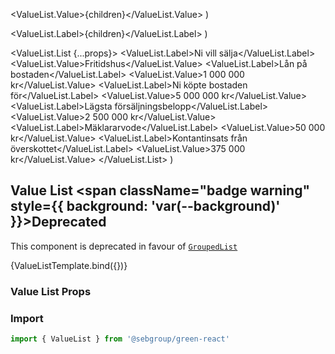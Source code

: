 
  <ValueList.Value>{children}</ValueList.Value>
)

  <ValueList.Label>{children}</ValueList.Label>
)

  <ValueList.List {...props}>
    <ValueList.Label>Ni vill sälja</ValueList.Label>
    <ValueList.Value>Fritidshus</ValueList.Value>
    <ValueList.Label>Lån på bostaden</ValueList.Label>
    <ValueList.Value>1 000 000 kr</ValueList.Value>
    <ValueList.Label>Ni köpte bostaden för</ValueList.Label>
    <ValueList.Value>5 000 000 kr</ValueList.Value>
    <ValueList.Label>Lägsta försäljningsbelopp</ValueList.Label>
    <ValueList.Value>2 500 000 kr</ValueList.Value>
    <ValueList.Label>Mäklararvode</ValueList.Label>
    <ValueList.Value>50 000 kr</ValueList.Value>
    <ValueList.Label>Kontantinsats från överskottet</ValueList.Label>
    <ValueList.Value>375 000 kr</ValueList.Value>
  </ValueList.List>
)

<Meta title="Components/ValueList" component={ValueList} />

## Value List <span className="badge warning" style={{ background: 'var(--background)' }}>Deprecated</span>

This component is deprecated in favour of [`GroupedList`](/docs/components-grouped-list--page)

<Canvas>
  <Story
    name="ValueList"
    argTypes={{
      inverted: {
        name: 'inverted',
        type: {
          name: 'boolean',
          required: false,
        },
        defaultValue: false,
        table: {
          type: { summary: 'Makes values bold instead of labels' },
          defaultValue: { summary: false },
        },
      },
    }}
  >
    {ValueListTemplate.bind({})}
  </Story>
</Canvas>

### Value List Props

<ArgsTable of={ValueList.List} />

### Import

```javascript
import { ValueList } from '@sebgroup/green-react'
```
